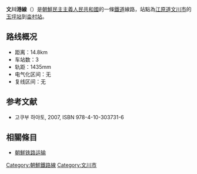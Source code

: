 '''文川港線'''（{{kor|名=北|諺=문천항선|漢=文川港線|羅=Munch'ŏnhang sŏn|f=y}}）是[[朝鮮民主主義人民共和國|朝鮮民主主義人民共和國]]的一條[[鐵道|鐵道]]線路，站點為[[江原道_(朝鲜)|江原道]][[文川市|文川市]]的[[玉坪站|玉坪站]]到[[畓村站|畓村站]]。

==路线概况==
*距离：14.8km
*车站数：3
*轨距：1435mm
*电气化区间：无
*复线区间：无

==参考文献==
* 고쿠부 하야토{{lang|ja|(国分隼人), 《将軍様の鉄道 北朝鮮鉄道事情》, 新潮社}}, 2007, ISBN 978-4-10-303731-6

==相關條目==
* [[朝鮮铁路运输|朝鮮铁路运输]]

{{朝鮮鐵路線}}
{{文川港線}}

[[Category:朝鮮鐵路線|Category:朝鮮鐵路線]]
[[Category:文川市|Category:文川市]]